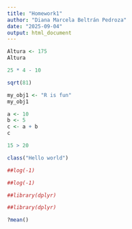 ```yaml
---
title: "Homework1"
author: "Diana Marcela Beltrán Pedroza"
date: "2025-09-04"
output: html_document
---
```



```r
Altura <- 175
Altura
```

```r
25 * 4 - 10
```

```r
sqrt(81)
```


```r
my_obj1 <- "R is fun"
my_obj1

```

```r
a <- 10
b <- 5
c <- a + b
c
```


```r
15 > 20
```

```r
class("Hello world")
```

```r
##log(-1)
```


```r
##log(-1)
```



```r
##library(dplyr)
```
```r
##library(dplyr)
```

```r
?mean()
```







